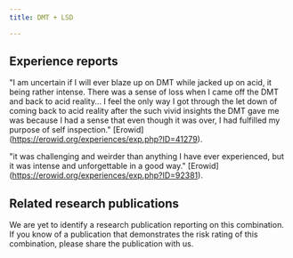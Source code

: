 ---
title: DMT + LSD

---

## Experience reports

"I am uncertain if I will ever blaze up on DMT while jacked up on acid, it being rather intense. There was a sense of loss when I came off the DMT and back to acid reality...  I feel the only way I got through the let down of coming back to acid reality after the such vivid insights the DMT gave me was because I had a sense that even though it was over, I had fulfilled my purpose of self inspection." [Erowid] (https://erowid.org/experiences/exp.php?ID=41279).

"it was challenging and weirder than anything I have ever experienced, but it was intense and unforgettable in a good way." [Erowid] (https://erowid.org/experiences/exp.php?ID=92381).

## Related research publications

We are yet to identify a research publication reporting on this combination. If you know of a publication that demonstrates the risk rating of this combination, please share the publication with us.



